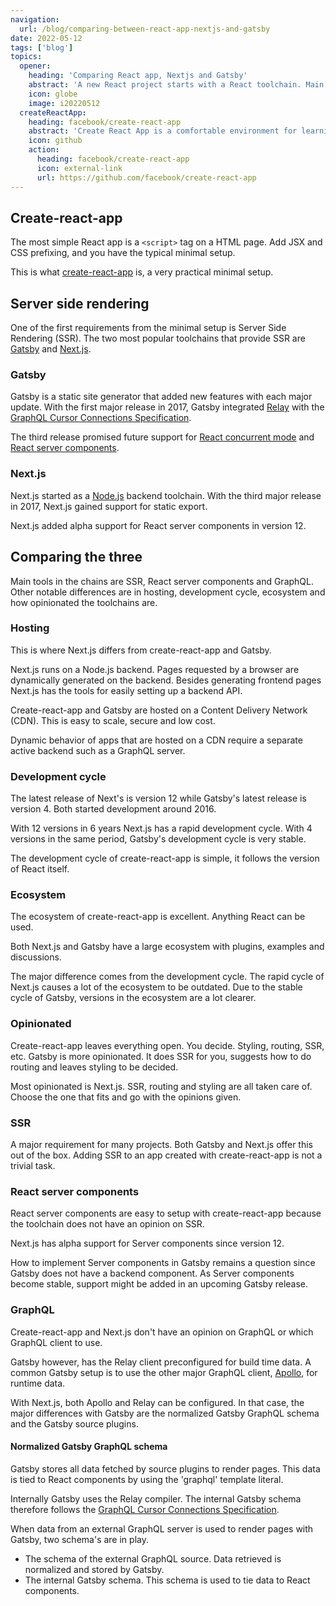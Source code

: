 ```yaml
---
navigation:
  url: /blog/comparing-between-react-app-nextjs-and-gatsby
date: 2022-05-12
tags: ['blog']
topics:
  opener:
    heading: 'Comparing React app, Nextjs and Gatsby'
    abstract: 'A new React project starts with a React toolchain. Main tools in the chains are SSR, React server components and GraphQL.'
    icon: globe
    image: i20220512
  createReactApp:
    heading: facebook/create-react-app
    abstract: 'Create React App is a comfortable environment for learning React, and is the best way to start building a new single-page application in React.'
    icon: github
    action:
      heading: facebook/create-react-app
      icon: external-link
      url: https://github.com/facebook/create-react-app
---
```


## Create-react-app

The most simple React app is a `<script>` tag on a HTML page. Add JSX and CSS
prefixing, and you have the typical minimal setup.

This is what [create-react-app](https://github.com/facebook/create-react-app)
is, a very practical minimal setup.

<Topic
  data-variant="card"
  globals={globals}
  topic={frontmatter.topics.createReactApp}
/>

## Server side rendering

One of the first requirements from the minimal setup is Server Side Rendering
(SSR). The two most popular toolchains that provide SSR are
[Gatsby](https://www.gatsbyjs.com) and [Next.js](https://nextjs.org).

### Gatsby

Gatsby is a static site generator that added new features with each major
update. With the first major release in 2017, Gatsby integrated
[Relay](https://relay.dev) with the [GraphQL Cursor Connections
Specification](https://relay.dev/graphql/connections.htm).

The third release promised future support for [React concurrent
mode](https://reactjs.org/blog/2022/03/29/react-v18.html#what-is-concurrent-react)
and [React server
components](https://reactjs.org/blog/2022/03/29/react-v18.html#server-components-is-still-in-development).

### Next.js

Next.js started as a [Node.js](https://nodejs.org/en/) backend toolchain. With
the third major release in 2017, Next.js gained support for static export.

Next.js added alpha support for React server components in version 12.

## Comparing the three

Main tools in the chains are SSR, React server components and GraphQL. Other
notable differences are in hosting, development cycle, ecosystem and how
opinionated the toolchains are.

### Hosting

This is where Next.js differs from create-react-app and Gatsby.

Next.js runs on a Node.js backend. Pages requested by a browser are dynamically
generated on the backend. Besides generating frontend pages Next.js has the
tools for easily setting up a backend API.

Create-react-app and Gatsby are hosted on a Content Delivery Network (CDN). This
is easy to scale, secure and low cost.

Dynamic behavior of apps that are hosted on a CDN require a separate active
backend such as a GraphQL server.

### Development cycle

The latest release of Next's is version 12 while Gatsby's latest release is
version 4\. Both started development around 2016.

With 12 versions in 6 years Next.js has a rapid development cycle. With 4
versions in the same period, Gatsby's development cycle is very stable.

The development cycle of create-react-app is simple, it follows the version of
React itself.

### Ecosystem

The ecosystem of create-react-app is excellent. Anything React can be used.

Both Next.js and Gatsby have a large ecosystem with plugins, examples and
discussions.

The major difference comes from the development cycle. The rapid cycle of
Next.js causes a lot of the ecosystem to be outdated. Due to the stable cycle of
Gatsby, versions in the ecosystem are a lot clearer.

### Opinionated

Create-react-app leaves everything open. You decide. Styling, routing, SSR, etc.
Gatsby is more opinionated. It does SSR for you, suggests how to do routing and
leaves styling to be decided.

Most opinionated is Next.js. SSR, routing and styling are all taken care of.
Choose the one that fits and go with the opinions given.

### SSR

A major requirement for many projects. Both Gatsby and Next.js offer this out of
the box. Adding SSR to an app created with create-react-app is not a trivial
task.

### React server components

React server components are easy to setup with create-react-app because the
toolchain does not have an opinion on SSR.

Next.js has alpha support for Server components since version 12.

How to implement Server components in Gatsby remains a question since Gatsby
does not have a backend component. As Server components become stable, support
might be added in an upcoming Gatsby release.

### GraphQL

Create-react-app and Next.js don't have an opinion on GraphQL or which GraphQL
client to use.

Gatsby however, has the Relay client preconfigured for build time data. A common
Gatsby setup is to use the other major GraphQL client,
[Apollo](https://www.apollographql.com), for runtime data.

With Next.js, both Apollo and Relay can be configured. In that case, the major
differences with Gatsby are the normalized Gatsby GraphQL schema and the Gatsby
source plugins.

#### Normalized Gatsby GraphQL schema

Gatsby stores all data fetched by source plugins to render pages. This data is
tied to React components by using the 'graphql' template literal.

Internally Gatsby uses the Relay compiler. The internal Gatsby schema therefore
follows the [GraphQL Cursor Connections
Specification](https://relay.dev/graphql/connections.htm).

When data from an external GraphQL server is used to render pages with Gatsby,
two schema's are in play.

* The schema of the external GraphQL source. Data retrieved is normalized and
  stored by Gatsby.
* The internal Gatsby schema. This schema is used to tie data to React
  components.
